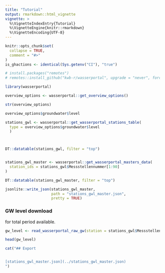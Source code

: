 ```yaml
---
title: "Tutorial"
output: rmarkdown::html_vignette
vignette: >
  %\VignetteIndexEntry{Tutorial}
  %\VignetteEngine{knitr::rmarkdown}
  %\VignetteEncoding{UTF-8}
---
```



```r
knitr::opts_chunk$set(
  collapse = TRUE,
  comment = "#>"
)
is_ghactions <- identical(Sys.getenv("CI"), "true")
```

```r
# install.packages("remotes")
# remotes::install_github("kwb-r/wasserportal", upgrade = "never", force = TRUE)

library(wasserportal)

overview_options <- wasserportal::get_overview_options()

str(overview_options)

overview_options$groundwater$level

stations_gwl <- wasserportal::get_wasserportal_stations_table(
  type = overview_options$groundwater$level
  )



DT::datatable(stations_gwl, filter = "top")


stations_gwl_master <- wasserportal::get_wasserportal_masters_data(
  station_ids = stations_gwl$Messstellennummer[1:90]
)

DT::datatable(stations_gwl_master, filter = "top")

jsonlite::write_json(stations_gwl_master, 
                     path = "stations_gwl_master.json",
                     pretty = TRUE)

```

### GW level download 

for total period available.

```r
gw_level <- read_wasserportal_raw_gw(station = stations_gwl$Messstellennummer[1], stype = "gwl")

head(gw_level)
```
```r
cat("## Export


[stations_gwl_master.json](../stations_gwl_master.json)
")
```
